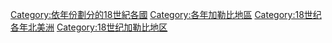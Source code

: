 [[Category:依年份劃分的18世紀各國|Category:依年份劃分的18世紀各國]]
[[Category:各年加勒比地區|Category:各年加勒比地區]]
[[Category:18世纪各年北美洲|Category:18世纪各年北美洲]]
[[Category:18世纪加勒比地区|Category:18世纪加勒比地区]]